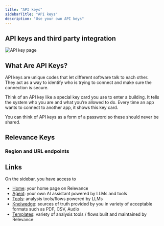 ```yaml
---
title: "API keys"
sidebarTitle: "API keys"
description: "Use your own API keys"
---
```


## API keys and third party integration

![API key page](/images/api-keys/api-keys.png)

## What Are API Keys?

API keys are unique codes that let different software talk to each other. They act as a way to identify who is trying to connect and make sure the connection is secure. 

Think of an API key like a special key card you use to enter a building. It tells the system who you are and what you’re allowed to do. Every time an app wants to connect to another app, it shows this key card.

<Warning>You can think of API keys as a form of a password so these should never be shared.</Warning>

## Relevance Keys

<Snippet file="relevance-keys.mdx" />

### Region and URL endpoints

<Snippet file="region-and-url.mdx" />

## Links

On the sidebar, you have access to

- [Home](/get-started/key-concepts): your home page on Relevance
- [Agent](/get-started/key-concepts/agent): your own AI assistant powered by LLMs and tools
- [Tools](/get-started/key-concepts/tools): analysis tools/flows powered by LLMs
- [Knolwedge](/get-started/key-concepts/knowledge): sources of truth provided by you in variety of acceptable formats such as PDF, CSV, Audio
- [Templates](/templates): variety of analysis tools / flows built and maintained by Relevance